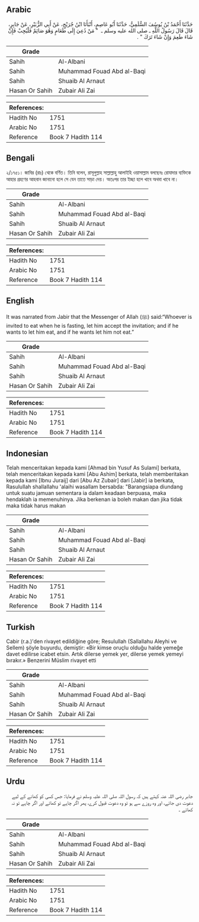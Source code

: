 ## Arabic


<div dir="rtl" lang="ar" style={{fontSize:'larger',backgroundColor:'#f8f9fa',padding:20}}>
حَدَّثَنَا أَحْمَدُ بْنُ يُوسُفَ السُّلَمِيُّ، حَدَّثَنَا أَبُو عَاصِمٍ، أَنْبَأَنَا ابْنُ جُرَيْجٍ، عَنْ أَبِي الزُّبَيْرِ، عَنْ جَابِرٍ، قَالَ قَالَ رَسُولُ اللَّهِ ـ صلى الله عليه وسلم ـ ‏ "‏ مَنْ دُعِيَ إِلَى طَعَامٍ وَهُوَ صَائِمٌ فَلْيُجِبْ فَإِنْ شَاءَ طَعِمَ وَإِنْ شَاءَ تَرَكَ ‏"‏ ‏.‏
</div>
<div style={{backgroundColor:'#f8f9fa',padding:20, marginBottom: 10}}><table> <thead> <tr> <th>Grade</th> <th></th> </tr> </thead> <tbody> <tr><td>Sahih</td><td>Al-Albani</td></tr><tr><td>Sahih</td><td>Muhammad Fouad Abd al-Baqi</td></tr><tr><td>Sahih</td><td>Shuaib Al Arnaut</td></tr><tr><td>Hasan Or Sahih</td><td>Zubair Ali Zai</td></tr></tbody></table><table> <thead> <tr> <th>References:</th> <th></th> </tr> </thead> <tbody><tr><td>Hadith No</td><td>1751</td></tr><tr><td>Arabic No</td><td>1751</td></tr><tr><td>Reference</td><td>Book 7 Hadith 114</td></tr></tbody></table></div>

## Bengali


<div dir="ltr" lang="bn" style={{fontSize:'larger',backgroundColor:'#f8f9fa',padding:20}}>
২/১৭৫১। জাবির (রাঃ) থেকে বর্ণিত। তিনি বলেন, রাসূলুল্লাহ সাল্লাল্লাহু আলাইহি ওয়াসাল্লাম বলছেনঃ রোযাদার ব্যক্তিকে আহার গ্রহণের আহবান জানানো হলে সে যেন তাতে সাড়া দেয়। অতঃপর তার ইচ্ছা হলে খাবে অথবা খাবে না।
</div>
<div style={{backgroundColor:'#f8f9fa',padding:20, marginBottom: 10}}><table> <thead> <tr> <th>Grade</th> <th></th> </tr> </thead> <tbody> <tr><td>Sahih</td><td>Al-Albani</td></tr><tr><td>Sahih</td><td>Muhammad Fouad Abd al-Baqi</td></tr><tr><td>Sahih</td><td>Shuaib Al Arnaut</td></tr><tr><td>Hasan Or Sahih</td><td>Zubair Ali Zai</td></tr></tbody></table><table> <thead> <tr> <th>References:</th> <th></th> </tr> </thead> <tbody><tr><td>Hadith No</td><td>1751</td></tr><tr><td>Arabic No</td><td>1751</td></tr><tr><td>Reference</td><td>Book 7 Hadith 114</td></tr></tbody></table></div>

## English


<div dir="ltr" lang="en" style={{fontSize:'larger',backgroundColor:'#f8f9fa',padding:20}}>
It was narrated from Jabir that the Messenger of Allah (ﷺ) said:“Whoever is invited to eat when he is fasting, let him accept the invitation; and if he wants to let him eat, and if he wants let him not eat.”
</div>
<div style={{backgroundColor:'#f8f9fa',padding:20, marginBottom: 10}}><table> <thead> <tr> <th>Grade</th> <th></th> </tr> </thead> <tbody> <tr><td>Sahih</td><td>Al-Albani</td></tr><tr><td>Sahih</td><td>Muhammad Fouad Abd al-Baqi</td></tr><tr><td>Sahih</td><td>Shuaib Al Arnaut</td></tr><tr><td>Hasan Or Sahih</td><td>Zubair Ali Zai</td></tr></tbody></table><table> <thead> <tr> <th>References:</th> <th></th> </tr> </thead> <tbody><tr><td>Hadith No</td><td>1751</td></tr><tr><td>Arabic No</td><td>1751</td></tr><tr><td>Reference</td><td>Book 7 Hadith 114</td></tr></tbody></table></div>

## Indonesian


<div dir="ltr" lang="id" style={{fontSize:'larger',backgroundColor:'#f8f9fa',padding:20}}>
Telah menceritakan kepada kami [Ahmad bin Yusuf As Sulami] berkata, telah menceritakan kepada kami [Abu Ashim] berkata, telah memberitakan kepada kami [Ibnu Juraij] dari [Abu Az Zubair] dari [Jabir] ia berkata, Rasulullah shallallahu 'alaihi wasallam bersabda: "Barangsiapa diundang untuk suatu jamuan sementara ia dalam keadaan berpuasa, maka hendaklah ia memenuhinya. Jika berkenan ia boleh makan dan jika tidak maka tidak harus makan
</div>
<div style={{backgroundColor:'#f8f9fa',padding:20, marginBottom: 10}}><table> <thead> <tr> <th>Grade</th> <th></th> </tr> </thead> <tbody> <tr><td>Sahih</td><td>Al-Albani</td></tr><tr><td>Sahih</td><td>Muhammad Fouad Abd al-Baqi</td></tr><tr><td>Sahih</td><td>Shuaib Al Arnaut</td></tr><tr><td>Hasan Or Sahih</td><td>Zubair Ali Zai</td></tr></tbody></table><table> <thead> <tr> <th>References:</th> <th></th> </tr> </thead> <tbody><tr><td>Hadith No</td><td>1751</td></tr><tr><td>Arabic No</td><td>1751</td></tr><tr><td>Reference</td><td>Book 7 Hadith 114</td></tr></tbody></table></div>

## Turkish


<div dir="ltr" lang="tr" style={{fontSize:'larger',backgroundColor:'#f8f9fa',padding:20}}>
Cabir (r.a.)'den rivayet edildiğine göre; Resulullah (Sallallahu Aleyhi ve Sellem) şöyle buyurdu, demiştir: «Bir kimse oruçlu olduğu halde yemeğe davet edilirse icabet etsin. Artık dilerse yemek yer, dilerse yemek yemeyi bırakır.» Benzerini Müslim rivayet etti
</div>
<div style={{backgroundColor:'#f8f9fa',padding:20, marginBottom: 10}}><table> <thead> <tr> <th>Grade</th> <th></th> </tr> </thead> <tbody> <tr><td>Sahih</td><td>Al-Albani</td></tr><tr><td>Sahih</td><td>Muhammad Fouad Abd al-Baqi</td></tr><tr><td>Sahih</td><td>Shuaib Al Arnaut</td></tr><tr><td>Hasan Or Sahih</td><td>Zubair Ali Zai</td></tr></tbody></table><table> <thead> <tr> <th>References:</th> <th></th> </tr> </thead> <tbody><tr><td>Hadith No</td><td>1751</td></tr><tr><td>Arabic No</td><td>1751</td></tr><tr><td>Reference</td><td>Book 7 Hadith 114</td></tr></tbody></table></div>

## Urdu


<div dir="rtl" lang="ur" style={{fontSize:'larger',backgroundColor:'#f8f9fa',padding:20}}>
جابر رضی اللہ عنہ کہتے ہیں کہ رسول اللہ صلی اللہ علیہ وسلم نے فرمایا: جس کسی کو کھانے کے لیے دعوت دی جائے، اور وہ روزے سے ہو تو وہ دعوت قبول کرے، پھر اگر چاہے تو کھائے اور اگر چاہے تو نہ کھائے ۔
</div>
<div style={{backgroundColor:'#f8f9fa',padding:20, marginBottom: 10}}><table> <thead> <tr> <th>Grade</th> <th></th> </tr> </thead> <tbody> <tr><td>Sahih</td><td>Al-Albani</td></tr><tr><td>Sahih</td><td>Muhammad Fouad Abd al-Baqi</td></tr><tr><td>Sahih</td><td>Shuaib Al Arnaut</td></tr><tr><td>Hasan Or Sahih</td><td>Zubair Ali Zai</td></tr></tbody></table><table> <thead> <tr> <th>References:</th> <th></th> </tr> </thead> <tbody><tr><td>Hadith No</td><td>1751</td></tr><tr><td>Arabic No</td><td>1751</td></tr><tr><td>Reference</td><td>Book 7 Hadith 114</td></tr></tbody></table></div>